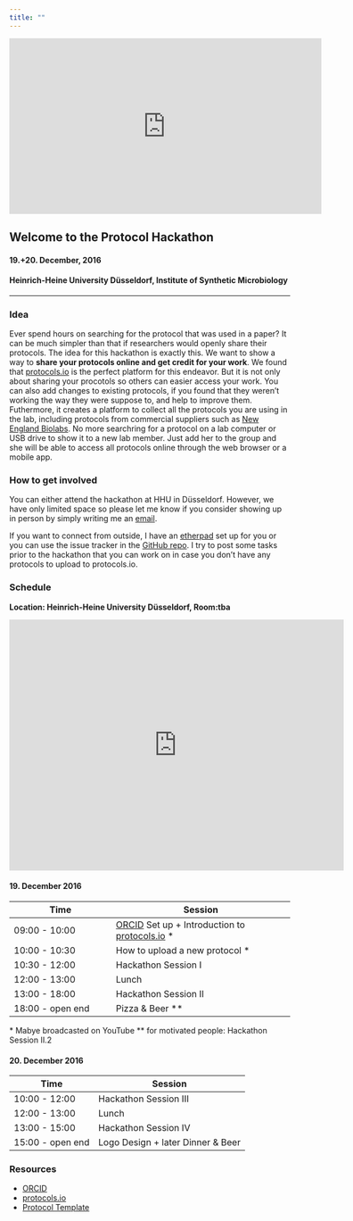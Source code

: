 ```yaml
---
title: ""
---
```


<iframe width="560" height="315" src="https://www.youtube.com/embed/wvqw6PPl0eY" frameborder="0" allowfullscreen></iframe>

## Welcome to the Protocol Hackathon

#### 19.+20. December, 2016
#### Heinrich-Heine University Düsseldorf, Institute of Synthetic Microbiology

---
### Idea

Ever spend hours on searching for the protocol that was used in a paper? It can be much simpler than that if researchers would openly share their protocols. The idea for this hackathon is exactly this. We want to show a way to __share your protocols online and get credit for your work__. We found that [protocols.io](https://www.protocols.io) is the perfect platform for this endeavor. But it is not only about sharing your procotols so others can easier access your work. You can also add changes to existing protocols, if you found that they weren't working the way they were suppose to, and help to improve them. Futhermore, it creates a platform to collect all the protocols you are using in the lab, including protocols from commercial suppliers such as [New England Biolabs](https://www.protocols.io/groups/new-england-biolabs-neb). No more searchring for a protocol on a lab computer or USB drive to show it to a new lab member. Just add her to the group and she will be able to access all protocols online through the web browser or a mobile app.

### How to get involved

You can either attend the hackathon at HHU in Düsseldorf. However, we have only limited space so please let me know if you consider showing up in person by simply writing me an [email](mailto:nicolasschmelling@gmail.com).

If you want to connect from outside, I have an [etherpad](https://public.etherpad-mozilla.org/p/dfttlIanxu) set up for you or you can use the issue tracker in the [GitHub repo](https://github.com/schmelling/protocol_hackathon). I try to post some tasks prior to the hackathon that you can work on in case you don't have any protocols to upload to protocols.io.

### Schedule
__Location: Heinrich-Heine University Düsseldorf, Room:tba__

<iframe src="https://www.google.com/maps/embed?pb=!1m14!1m12!1m3!1d1627.124613872837!2d6.798101831702421!3d51.1879986809241!2m3!1f0!2f0!3f0!3m2!1i1024!2i768!4f13.1!5e0!3m2!1sde!2sde!4v1481289357392" width="600" height="450" frameborder="0" style="border:0" allowfullscreen></iframe>

#### 19. December 2016
Time | Session
---- | -------
09:00 - 10:00 | [ORCID](https://orcid.org) Set up + Introduction to [protocols.io](https://www.protocols.io) *
10:00 - 10:30 | How to upload a new protocol *
10:30 - 12:00 | Hackathon Session I
12:00 - 13:00 | Lunch
13:00 - 18:00 | Hackathon Session II
18:00 - open end | Pizza & Beer **

<nowiki>*</nowiki> Mabye broadcasted on YouTube
<nowiki>**</nowiki> for motivated people: Hackathon Session II.2

#### 20. December 2016
Time | Session
---- | -------
10:00 - 12:00 | Hackathon Session III
12:00 - 13:00 | Lunch
13:00 - 15:00 | Hackathon Session IV
15:00 - open end | Logo Design + later Dinner & Beer

### Resources

* [ORCID](https://orcid.org)
* [protocols.io](https://www.protocols.io)
* [Protocol Template](https://docs.google.com/document/d/1NX-07dy9ptrPwhF9-g8ktGHTJ9HPI5JmEZK0bdv82fA/edit?usp=sharing)